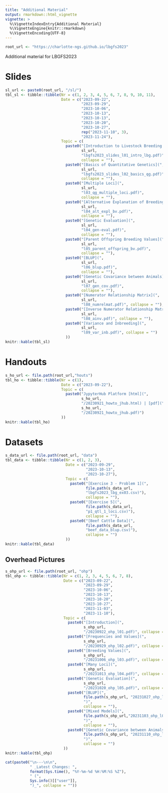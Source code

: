 ```yaml
---
title: "Additional Material"
output: rmarkdown::html_vignette
vignette: >
  %\VignetteIndexEntry{Additional Material}
  %\VignetteEngine{knitr::rmarkdown}
  %\VignetteEncoding{UTF-8}
---
```


```r
root_url <- "https://charlotte-ngs.github.io/lbgfs2023" 
```

Additional material for LBGFS2023

# Slides

```r
sl_url <- paste0(root_url, "/sl/")
tbl_sl <- tibble::tibble(Nr = c(1, 2, 3, 4, 5, 6, 7, 8, 9, 10, 11),
                         Date = c("2023-09-22",
                                  "2023-09-29",
                                  "2023-10-06",
                                  "2023-10-13",
                                  "2023-10-13",
                                  "2023-10-20",
                                  "2023-10-27",
                                  rep("2023-11-10", 3),
                                  "2023-11-24"),
                         Topic = c(
                           paste0("[Introduction to Livestock Breeding and Genomics](", 
                                  sl_url, 
                                  "lbgfs2023_slides_l01_intro_lbg.pdf)", 
                                  collapse = ""),
                           paste0("[Basics of Quantitative Genetics](", 
                                  sl_url, 
                                  "lbgfs2023_slides_l02_basics_qg.pdf)", 
                                  collapse = ""),
                           paste0("[Multiple Loci](",
                                  sl_url,
                                  "l03_qg_multiple_loci.pdf)", 
                                  collapse = ""),
                           paste0("[Alternative Explanation of Breeding Values](",
                                  sl_url,
                                  "l04_alt_expl_bv.pdf)",
                                  collapse = ""),
                           paste0("[Genetic Evaluation](",
                                  sl_url,
                                  "l04_gen-eval.pdf)",
                                  collapse = ""),
                           paste0("[Parent Offspring Breeding Values](",
                                  sl_url,
                                  "l05_parent_offspring_bv.pdf)", 
                                  collapse = ""),
                           paste0("[BLUP](",
                                  sl_url,
                                  "l06_blup.pdf)",
                                  collapse = ""),
                           paste0("[Genetic Covariance between Animals](",
                                  sl_url,
                                  "l07_gen_cov.pdf)",
                                  collapse = ""),
                           paste0("[Numerator Relationship Matrix](",
                                  sl_url,
                                  "l08_numrelmat.pdf)", collapse = ""),
                           paste0("[Inverse Numerator Relationship Matrix](",
                                  sl_url,
                                  "l08_ainv.pdf)", collapse = ""),
                           paste0("[Variance and Inbreeding](",
                                  sl_url,
                                  "l09_var_inb.pdf)", collapse = "")
                           ))
knitr::kable(tbl_sl)
```


# Handouts

```r
s_ho_url <- file.path(root_url,"houts")
tbl_ho <- tibble::tibble(Nr = c(1),
                         Date = c("2023-09-22"),
                         Topic = c(
                           paste0("JypyterHub Platform [html](",
                                  s_ho_url, 
                                  "/20230921_howto_jhub.html) | [pdf](",
                                  s_ho_url,
                                  "/20230921_howto_jhub.pdf)")
                         ))
knitr::kable(tbl_ho)
```


# Datasets

```r
s_data_url <- file.path(root_url, "data")
tbl_data <- tibble::tibble(Nr = c(1, 2, 3),
                           Date = c("2023-09-29",
                                    "2023-10-13",
                                    "2023-10-27"),
                           Topic = c(
                             paste0("[Exercise 3 - Problem 1](",
                                    file.path(s_data_url, 
                                    "lbgfs2023_lbg_ex03.csv)"),
                                    collapse = ""),
                             paste0("[Exercise 5](",
                                    file.path(s_data_url,
                                    "p1_qtl_1_loci.csv)"),
                                    collapse = ""),
                             paste0("[Beef Cattle Data](",
                                    file.path(s_data_url,
                                    "beef_data_blup.csv)"),
                                    collapse = "")
                           ))
knitr::kable(tbl_data)
```


## Overhead Pictures

```r
s_ohp_url <- file.path(root_url, "ohp")
tbl_ohp <- tibble::tibble(Nr = c(1, 2, 3, 4, 5, 6, 7, 8),
                          Date = c("2023-09-22",
                                   "2023-09-29",
                                   "2023-10-06",
                                   "2023-10-13",
                                   "2023-10-20",
                                   "2023-10-27",
                                   "2023-11-03",
                                   "2023-11-10"),
                          Topic = c(
                            paste0("[Introduction](",
                                   s_ohp_url,
                                   "/20230922_ohp_l01.pdf)", collapse = ""),
                            paste0("[Frequencies and Values](",
                                   s_ohp_url,
                                   "/20230929_ohp_l02.pdf)", collapse = ""),
                            paste0("[Breeding Values](",
                                   s_ohp_url,
                                   "/20231006_ohp_l03.pdf)", collapse = ""),
                            paste0("[Many Loci](", 
                                   s_ohp_url, 
                                   "/20231013_ohp_l04.pdf)", collapse = ""),
                            paste0("[Genetic Evaluation](",
                                   s_ohp_url,
                                   "/20231020_ohp_l05.pdf)", collapse = ""),
                            paste0("[BLUP](",
                                   file.path(s_ohp_url, "20231027_ohp_l06.pdf"), 
                                   ")",
                                   collapse = ""),
                            paste0("[Mixed Models](",
                                   file.path(s_ohp_url,"20231103_ohp_l07.pdf"),
                                   ")",
                                   collapse = ""),
                            paste0("[Genetic Covariance between Animals](", 
                                   file.path(s_ohp_url, "20231110_ohp_l08.pdf"),
                                   ")",
                                   collapse = "")
                          ))
knitr::kable(tbl_ohp)
```



```r
cat(paste0("\n---\n\n", 
           " _Latest Changes: ", 
           format(Sys.time(), "%Y-%m-%d %H:%M:%S %Z"), 
           " (", 
           Sys.info()[["user"]], 
           ")_", collapse = ""))
```




